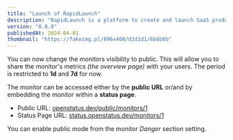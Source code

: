 ```yaml
---
title: "Launch of RapidLaunch"
description: "RapidLaunch is a platform to create and launch SaaS products quickly."
version: "0.0.0"
publishedAt: 2024-04-01
thumbnail: "https://fakeimg.pl/896x400/d1d1d1/6b6b6b"
---
```


You can now change the monitors visibility to public. This will allow you to
share the monitor's metrics _(the overview page)_ with your users. The period is
restricted to **1d** and **7d** for now.

The monitor can be accessed either by the **public URL** or/and by embedding the
monitor within a **status page**.

- Public URL:
  [openstatus.dev/public/monitors/1](https://openstatus.dev/public/monitors/1)
- Status Page URL:
  [status.openstatus.dev/monitors/1](https://status.openstatus.dev/monitors/1)

You can enable public mode from the monitor _Danger_ section setting.
